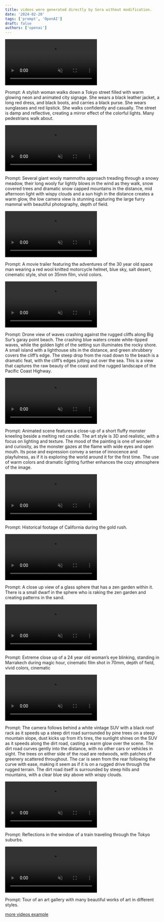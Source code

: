 ```yaml
---
title: videos were generated directly by Sora without modification.
date: '2024-02-20'
tags: ['prompt', 'OpenAI']
draft: false
authors: ['openai']
---
```


<div>
    <video
    className="w-[740px]"
    src="https://cdn.openai.com/sora/videos/tokyo-walk.mp4"
    autoPlay
    controls
    loop
    muted
    playsInline="true"
  ></video>

Prompt: A stylish woman walks down a Tokyo street filled with warm glowing neon and animated city signage. She wears a black leather jacket, a long red dress, and black boots, and carries a black purse. She wears sunglasses and red lipstick. She walks confidently and casually. The street is damp and reflective, creating a mirror effect of the colorful lights. Many pedestrians walk about.

</div>

<div>
    <video
    className="w-[740px]"
    src="https://cdn.openai.com/sora/videos/wooly-mammoth.mp4"
    autoPlay
    controls
    loop
    muted
    playsInline="true"
  ></video>

Prompt: Several giant wooly mammoths approach treading through a snowy meadow, their long wooly fur lightly blows in the wind as they walk, snow covered trees and dramatic snow capped mountains in the distance, mid afternoon light with wispy clouds and a sun high in the distance creates a warm glow, the low camera view is stunning capturing the large furry mammal with beautiful photography, depth of field.

</div>

<div>
    <video
    className="w-[740px]"
    src="https://cdn.openai.com/sora/videos/mitten-astronaut.mp4"
    autoPlay
    controls
    loop
    muted
    playsInline="true"
  ></video>

Prompt: A movie trailer featuring the adventures of the 30 year old space man wearing a red wool knitted motorcycle helmet, blue sky, salt desert, cinematic style, shot on 35mm film, vivid colors.

</div>

<div>
    <video
    className="w-[740px]"
    src="https://cdn.openai.com/sora/videos/big-sur.mp4"
    autoPlay
    controls
    loop
    muted
    playsInline="true"
  ></video>

Prompt: Drone view of waves crashing against the rugged cliffs along Big Sur’s garay point beach. The crashing blue waters create white-tipped waves, while the golden light of the setting sun illuminates the rocky shore. A small island with a lighthouse sits in the distance, and green shrubbery covers the cliff’s edge. The steep drop from the road down to the beach is a dramatic feat, with the cliff’s edges jutting out over the sea. This is a view that captures the raw beauty of the coast and the rugged landscape of the Pacific Coast Highway.

</div>

<div>
    <video
    className="w-[740px]"
    src="https://cdn.openai.com/sora/videos/monster-with-melting-candle.mp4"
    autoPlay
    controls
    loop
    muted
    playsInline="true"
  ></video>

Prompt: Animated scene features a close-up of a short fluffy monster kneeling beside a melting red candle. The art style is 3D and realistic, with a focus on lighting and texture. The mood of the painting is one of wonder and curiosity, as the monster gazes at the flame with wide eyes and open mouth. Its pose and expression convey a sense of innocence and playfulness, as if it is exploring the world around it for the first time. The use of warm colors and dramatic lighting further enhances the cozy atmosphere of the image.

</div>

<div>
    <video
    className="w-[740px]"
    src="https://cdn.openai.com/sora/videos/gold-rush.mp4"
    autoPlay
    controls
    loop
    muted
    playsInline="true"
  ></video>

Prompt: Historical footage of California during the gold rush.

</div>

<div>
    <video
    className="w-[740px]"
    src="https://cdn.openai.com/sora/videos/zen-garden-gnome.mp4"
    autoPlay
    controls
    loop
    muted
    playsInline="true"
  ></video>

Prompt: A close up view of a glass sphere that has a zen garden within it. There is a small dwarf in the sphere who is raking the zen garden and creating patterns in the sand.

</div>

<div>
    <video
    className="w-[740px]"
    src="https://cdn.openai.com/sora/videos/closeup-of-womans-eye.mp4"
    autoPlay
    controls
    loop
    muted
    playsInline="true"
  ></video>

Prompt: Extreme close up of a 24 year old woman’s eye blinking, standing in Marrakech during magic hour, cinematic film shot in 70mm, depth of field, vivid colors, cinematic

</div>

<div>
    <video
    className="w-[740px]"
    src="https://cdn.openai.com/sora/videos/suv-in-the-dust.mp4"
    autoPlay
    controls
    loop
    muted
    playsInline="true"
  ></video>

Prompt: The camera follows behind a white vintage SUV with a black roof rack as it speeds up a steep dirt road surrounded by pine trees on a steep mountain slope, dust kicks up from it’s tires, the sunlight shines on the SUV as it speeds along the dirt road, casting a warm glow over the scene. The dirt road curves gently into the distance, with no other cars or vehicles in sight. The trees on either side of the road are redwoods, with patches of greenery scattered throughout. The car is seen from the rear following the curve with ease, making it seem as if it is on a rugged drive through the rugged terrain. The dirt road itself is surrounded by steep hills and mountains, with a clear blue sky above with wispy clouds.

</div>

<div>
    <video
    className="w-[740px]"
    src="https://cdn.openai.com/sora/videos/train-window.mp4"
    autoPlay
    controls
    loop
    muted
    playsInline="true"
  ></video>

Prompt: Reflections in the window of a train traveling through the Tokyo suburbs.

</div>

<div>
    <video
    className="w-[740px]"
    src="https://cdn.openai.com/sora/videos/art-museum.mp4"
    autoPlay
    controls
    loop
    muted
    playsInline="true"
  ></video>

Prompt: Tour of an art gallery with many beautiful works of art in different styles.

</div>

[more videos example](https://openai.com/sora)
